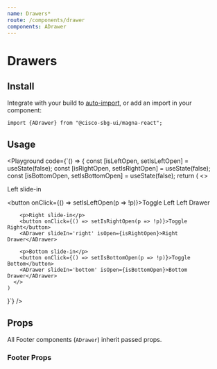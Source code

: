 ```yaml
---
name: Drawers*
route: /components/drawer
components: ADrawer
---
```


# Drawers

## Install

Integrate with your build to [auto-import](/#integrating), or add an import in your component:

```
import {ADrawer} from "@cisco-sbg-ui/magna-react";
```

## Usage

<Playground
  code={`() => {
    const [isLeftOpen, setIsLeftOpen] = useState(false);
    const [isRightOpen, setIsRightOpen] = useState(false);
    const [isBottomOpen, setIsBottomOpen] = useState(false);
    return (
      <>
        <p>Left slide-in</p>
        <button onClick={() => setIsLeftOpen(p => !p)}>Toggle Left</button>
        <ADrawer isOpen={isLeftOpen}>Left Drawer</ADrawer>
        
        <p>Right slide-in</p>
        <button onClick={() => setIsRightOpen(p => !p)}>Toggle Right</button>
        <ADrawer slideIn='right' isOpen={isRightOpen}>Right Drawer</ADrawer>
        
        <p>Bottom slide-in</p>
        <button onClick={() => setIsBottomOpen(p => !p)}>Toggle Bottom</button>
        <ADrawer slideIn='bottom' isOpen={isBottomOpen}>Bottom Drawer</ADrawer>
      </>
    )
  }`}
/>

## Props

All Footer components (`ADrawer`) inherit passed props.

### Footer Props

<Props of="ADrawer" />
